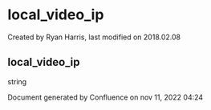 
# local_video_ip 

 Created by  Ryan Harris, last modified on 2018.02.08

## local_video_ip

string

Document generated by Confluence on nov 11, 2022 04:24
